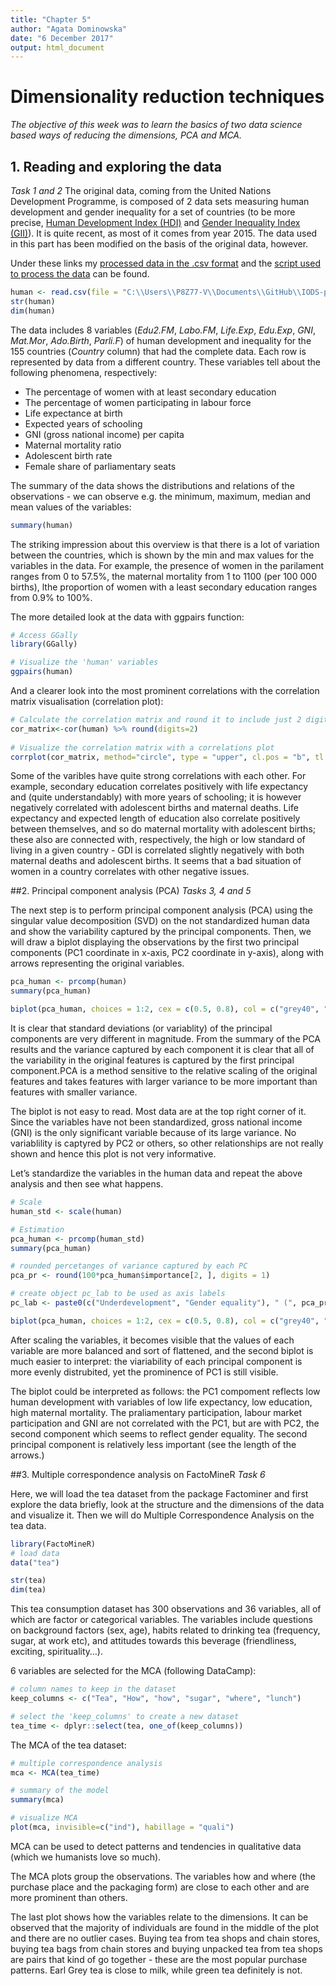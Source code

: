 ```yaml
---
title: "Chapter 5"
author: "Agata Dominowska"
date: "6 December 2017"
output: html_document
---
```

# Dimensionality reduction techniques
*The objective of this week was to learn the basics of two data science based ways of reducing the dimensions, PCA and MCA. *

## 1. Reading and exploring the data
*Task 1 and 2*
The original data, coming from the United Nations Development Programme, is composed of 2 data sets measuring human development and gender inequality for a set of countries (to be more precise, [Human Development Index (HDI)]( http://hdr.undp.org/en/composite/HDI) and [Gender Inequality Index (GII)](http://hdr.undp.org/en/composite/GII)). It is quite recent, as most of it comes from year 2015. 
The data used in this part has been modified on the basis of the original data, however.

Under these links my [processed data in the .csv format](https://github.com/aadomino/IODS-project/blob/master/data/human.csv) and the [script used to process the data](https://github.com/aadomino/IODS-project/blob/master/data/create_human.R) can be found.

```r
human <- read.csv(file = "C:\\Users\\P8Z77-V\\Documents\\GitHub\\IODS-project\\data\\human.csv", sep = ",", header = TRUE)
str(human)
dim(human)
```

The data includes 8 variables (*Edu2.FM*, *Labo.FM*, *Life.Exp*, *Edu.Exp*, *GNI*, *Mat.Mor*, *Ado.Birth*, *Parli.F*) of human development and inequality for the 155 countries (*Country* column) that had the complete data. Each row is represented by data from a different country. These variables tell about the following phenomena, respectively:

* The percentage of women with at least secondary education 
* The percentage of women participating in labour force 
* Life expectance at birth 
* Expected years of schooling 
* GNI (gross national income) per capita 
* Maternal mortality ratio 
* Adolescent birth rate 
* Female share of parliamentary seats 

The summary of the data shows the distributions and relations of the observations - we can observe e.g. the minimum, maximum, median and mean values of the variables:

```r
summary(human)
```

The striking impression about this overview is that there is a lot of variation between the countries, which is shown by the min and max values for the variables in the data. For example, the presence of women in the parilament ranges from 0 to 57.5%, the maternal mortality from 1 to 1100 (per 100 000 births), lthe proportion of women with a least secondary education ranges from 0.9% to 100%. 

The more detailed look at the data with ggpairs function:

```r
# Access GGally
library(GGally)

# Visualize the 'human' variables
ggpairs(human)
```

And a clearer look into the most prominent correlations with the correlation matrix visualisation (correlation plot):

```r
# Calculate the correlation matrix and round it to include just 2 digits
cor_matrix<-cor(human) %>% round(digits=2)
 
# Visualize the correlation matrix with a correlations plot
corrplot(cor_matrix, method="circle", type = "upper", cl.pos = "b", tl.pos = "d", tl.cex = 0.6)
```

Some of the varibles have quite strong correlations with each other. For example, secondary education correlates positively with life expectancy and (quite understandably) with more years of schooling; it is however negatively correlated with adolescent births and maternal deaths. Life expectancy and expected length of education also correlate positively between themselves, and so do maternal mortality with adolescent births; these also are connected with, respectively, the high or low standard of living in a given country - GDI is correlated  slightly negatively with both maternal deaths and adolescent births. It seems that a bad situation of women in a country correlates with other negative issues.


##2. Principal component analysis (PCA)
*Tasks 3, 4 and 5*

The next step is to perform principal component analysis (PCA) using the singular value decomposition (SVD) on the not standardized human data and show the variability captured by the principal components. Then, we will draw a biplot displaying the observations by the first two principal components (PC1 coordinate in x-axis, PC2 coordinate in y-axis), along with arrows representing the original variables.  

```r
pca_human <- prcomp(human)
summary(pca_human)

biplot(pca_human, choices = 1:2, cex = c(0.5, 0.8), col = c("grey40", "deeppink2"), main = "Biplot, unscaled human data")
```

It is clear that standard deviations (or variablity) of the principal components are very different in magnitude. From the summary of the PCA results and the variance captured by each component it is clear that all of the variability in the original features is captured by the first principal component.PCA is a method sensitive to the relative scaling of the original features and takes features with larger variance to be more important than features with smaller variance.

The biplot is not easy to read. Most data are at the top right corner of it. Since the variables have not been standardized, gross national income (GNI) is the only significant variable because of its large variance. No variablility is captyred by PC2 or others, so other relationships are not really shown and hence this plot is not very informative.

Let's standardize the variables in the human data and repeat the above analysis and then see what happens.

```r
# Scale
human_std <- scale(human)

# Estimation
pca_human <- prcomp(human_std)
summary(pca_human)

# rounded percetanges of variance captured by each PC
pca_pr <- round(100*pca_human$importance[2, ], digits = 1)

# create object pc_lab to be used as axis labels
pc_lab <- paste0(c("Underdevelopment", "Gender equality"), " (", pca_pr, "%)")

biplot(pca_human, choices = 1:2, cex = c(0.5, 0.8), col = c("grey40", "deeppink2"), xlab = pc_lab[1], ylab = pc_lab[2], main = "Biplot, scaled human data")
```

After scaling the variables, it becomes visible that the values of each variable are more balanced and sort of flattened, and the second biplot is much easier to interpret: the viariability of each principal component is more evenly distrubited, yet the prominence of PC1 is still visible.

The biplot could be interpreted as follows: the PC1 compoment reflects low human development with variables of low life expectancy, low education, high maternal mortality. The praliamentary participation, labour market participation and GNI are not correlated with the PC1, but are with PC2, the second component which seems to reflect gender equality. The second principal component is relatively less important (see the length of the arrows.)

##3. Multiple correspondence analysis on FactoMineR
*Task 6*

Here, we will load the tea dataset from the package Factominer and first explore the data briefly, look at the structure and the dimensions of the data and visualize it. Then we will do Multiple Correspondence Analysis on the tea data. 

```r
library(FactoMineR)
# load data
data("tea")

str(tea)
dim(tea)
```

This tea consumption dataset has 300 observations and 36 variables, all of which are factor or categorical variables. The variables include questions on background factors (sex, age), habits related to drinking tea (frequency, sugar, at work etc), and attitudes towards this beverage (friendliness, exciting, spirituality...).

6 variables are selected for the MCA (following DataCamp):

```r
# column names to keep in the dataset
keep_columns <- c("Tea", "How", "how", "sugar", "where", "lunch")

# select the 'keep_columns' to create a new dataset
tea_time <- dplyr::select(tea, one_of(keep_columns))
```

The MCA of the tea dataset:

```r
# multiple correspondence analysis
mca <- MCA(tea_time)

# summary of the model
summary(mca)

# visualize MCA
plot(mca, invisible=c("ind"), habillage = "quali")
```
MCA can be used to detect patterns and tendencies in qualitative data (which we humanists love so much). 

The MCA plots group the observations. The variables how and where (the purchase place and the packaging form) are close to each other and are more prominent than others. 

The last plot shows how the variables relate to the dimensions. It can be observed that the majority of individuals are found in the middle of the plot and there are no outlier cases. Buying tea from tea shops and chain stores, buying tea bags from chain stores and buying unpacked tea from tea shops are pairs that kind of go together - these are the most popular purchase patterns. Earl Grey tea is close to milk, while green tea definitely is not.


